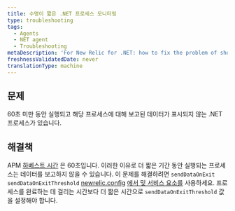 ```yaml
---
title: 수명이 짧은 .NET 프로세스 모니터링
type: troubleshooting
tags:
  - Agents
  - NET agent
  - Troubleshooting
metaDescription: 'For New Relic for .NET: how to fix the problem of short-lived .NET processes not being reported to APM.'
freshnessValidatedDate: never
translationType: machine
---
```


## 문제

60초 미만 동안 실행되고 해당 프로세스에 대해 보고된 데이터가 표시되지 않는 .NET 프로세스가 있습니다.

## 해결책

APM [하베스트 시간](/docs/new-relic-solutions/get-started/glossary/#harvest-cycle) 은 60초입니다. 이러한 이유로 더 짧은 기간 동안 실행되는 프로세스는 데이터를 보고하지 않을 수 있습니다. 이 문제를 해결하려면 `sendDataOnExit` `sendDataOnExitThreshold` [newrelic.config](/docs/apm/agents/net-agent/configuration/net-agent-configuration/#config-options-precedence) [에서 및 서비스 요소를](/docs/apm/agents/net-agent/configuration/net-agent-configuration/#service) 사용하세요. 프로세스를 완료하는 데 걸리는 시간보다 더 짧은 시간으로 `sendDataOnExitThreshold` 값을 설정해야 합니다.